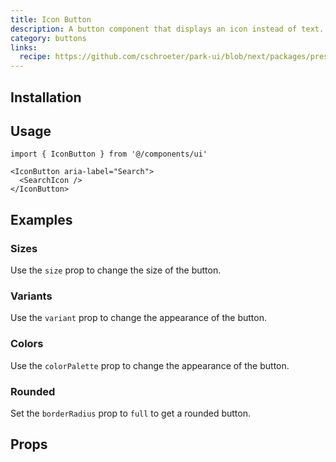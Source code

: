 ```yaml
---
title: Icon Button
description: A button component that displays an icon instead of text.
category: buttons
links:
  recipe: https://github.com/cschroeter/park-ui/blob/next/packages/preset/src/recipes/button.ts
---
```


<ComponentExample name="basic" />

## Installation

<InstallationGuide />

## Usage

```tsx
import { IconButton } from '@/components/ui'
```

```tsx
<IconButton aria-label="Search">
  <SearchIcon />
</IconButton>
```

## Examples

### Sizes

Use the `size` prop to change the size of the button.

<ComponentExample name="sizes" />

### Variants

Use the `variant` prop to change the appearance of the button.

<ComponentExample name="variants" />

### Colors

Use the `colorPalette` prop to change the appearance of the button.

<ComponentExample name="colors" />

### Rounded

Set the `borderRadius` prop to `full` to get a rounded button.

<ComponentExample name="rounded" />

## Props

<PropsTable component="button" />